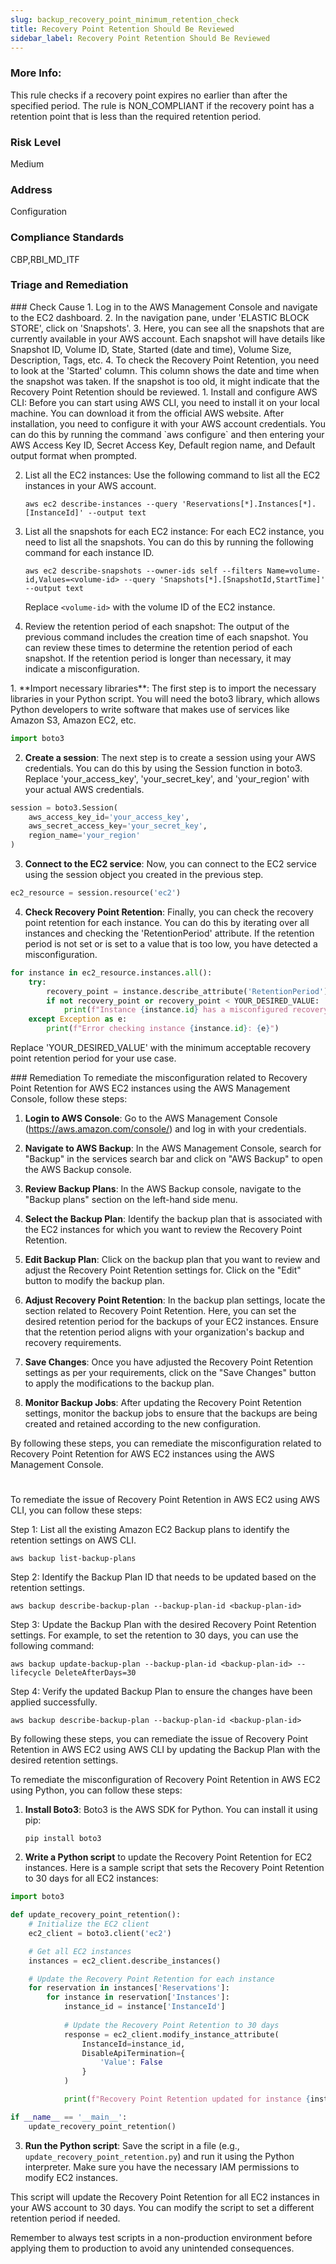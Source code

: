 ```yaml
---
slug: backup_recovery_point_minimum_retention_check
title: Recovery Point Retention Should Be Reviewed
sidebar_label: Recovery Point Retention Should Be Reviewed
---
```


### More Info:

This rule checks if a recovery point expires no earlier than after the specified period. The rule is NON_COMPLIANT if the recovery point has a retention point that is less than the required retention period.

### Risk Level

Medium

### Address

Configuration

### Compliance Standards

CBP,RBI_MD_ITF


### Triage and Remediation
<Tabs>

<Tab title='Cause'>
### Check Cause
<AccordionGroup>
<Accordion title='Using Console' defaultOpen='true'>
1. Log in to the AWS Management Console and navigate to the EC2 dashboard.
2. In the navigation pane, under 'ELASTIC BLOCK STORE', click on 'Snapshots'.
3. Here, you can see all the snapshots that are currently available in your AWS account. Each snapshot will have details like Snapshot ID, Volume ID, State, Started (date and time), Volume Size, Description, Tags, etc.
4. To check the Recovery Point Retention, you need to look at the 'Started' column. This column shows the date and time when the snapshot was taken. If the snapshot is too old, it might indicate that the Recovery Point Retention should be reviewed.
</Accordion>

<Accordion title='Using CLI'>
1. Install and configure AWS CLI: Before you can start using AWS CLI, you need to install it on your local machine. You can download it from the official AWS website. After installation, you need to configure it with your AWS account credentials. You can do this by running the command `aws configure` and then entering your AWS Access Key ID, Secret Access Key, Default region name, and Default output format when prompted.

2. List all the EC2 instances: Use the following command to list all the EC2 instances in your AWS account.

   ```
   aws ec2 describe-instances --query 'Reservations[*].Instances[*].[InstanceId]' --output text
   ```

3. List all the snapshots for each EC2 instance: For each EC2 instance, you need to list all the snapshots. You can do this by running the following command for each instance ID.

   ```
   aws ec2 describe-snapshots --owner-ids self --filters Name=volume-id,Values=<volume-id> --query 'Snapshots[*].[SnapshotId,StartTime]' --output text
   ```

   Replace `<volume-id>` with the volume ID of the EC2 instance.

4. Review the retention period of each snapshot: The output of the previous command includes the creation time of each snapshot. You can review these times to determine the retention period of each snapshot. If the retention period is longer than necessary, it may indicate a misconfiguration.
</Accordion>

<Accordion title='Using Python'>
1. **Import necessary libraries**: The first step is to import the necessary libraries in your Python script. You will need the boto3 library, which allows Python developers to write software that makes use of services like Amazon S3, Amazon EC2, etc.

```python
import boto3
```

2. **Create a session**: The next step is to create a session using your AWS credentials. You can do this by using the Session function in boto3. Replace 'your_access_key', 'your_secret_key', and 'your_region' with your actual AWS credentials.

```python
session = boto3.Session(
    aws_access_key_id='your_access_key',
    aws_secret_access_key='your_secret_key',
    region_name='your_region'
)
```

3. **Connect to the EC2 service**: Now, you can connect to the EC2 service using the session object you created in the previous step. 

```python
ec2_resource = session.resource('ec2')
```

4. **Check Recovery Point Retention**: Finally, you can check the recovery point retention for each instance. You can do this by iterating over all instances and checking the 'RetentionPeriod' attribute. If the retention period is not set or is set to a value that is too low, you have detected a misconfiguration.

```python
for instance in ec2_resource.instances.all():
    try:
        recovery_point = instance.describe_attribute('RetentionPeriod')
        if not recovery_point or recovery_point < YOUR_DESIRED_VALUE:
            print(f"Instance {instance.id} has a misconfigured recovery point retention.")
    except Exception as e:
        print(f"Error checking instance {instance.id}: {e}")
```

Replace 'YOUR_DESIRED_VALUE' with the minimum acceptable recovery point retention period for your use case.
</Accordion>

</AccordionGroup>
</Tab>

<Tab title='Remediation'>
### Remediation

<AccordionGroup>
<Accordion title='Using Console' defaultOpen='true'>
To remediate the misconfiguration related to Recovery Point Retention for AWS EC2 instances using the AWS Management Console, follow these steps:

1. **Login to AWS Console**: Go to the AWS Management Console (https://aws.amazon.com/console/) and log in with your credentials.

2. **Navigate to AWS Backup**: In the AWS Management Console, search for "Backup" in the services search bar and click on "AWS Backup" to open the AWS Backup console.

3. **Review Backup Plans**: In the AWS Backup console, navigate to the "Backup plans" section on the left-hand side menu.

4. **Select the Backup Plan**: Identify the backup plan that is associated with the EC2 instances for which you want to review the Recovery Point Retention.

5. **Edit Backup Plan**: Click on the backup plan that you want to review and adjust the Recovery Point Retention settings for. Click on the "Edit" button to modify the backup plan.

6. **Adjust Recovery Point Retention**: In the backup plan settings, locate the section related to Recovery Point Retention. Here, you can set the desired retention period for the backups of your EC2 instances. Ensure that the retention period aligns with your organization's backup and recovery requirements.

7. **Save Changes**: Once you have adjusted the Recovery Point Retention settings as per your requirements, click on the "Save Changes" button to apply the modifications to the backup plan.

8. **Monitor Backup Jobs**: After updating the Recovery Point Retention settings, monitor the backup jobs to ensure that the backups are being created and retained according to the new configuration.

By following these steps, you can remediate the misconfiguration related to Recovery Point Retention for AWS EC2 instances using the AWS Management Console.

#
</Accordion>

<Accordion title='Using CLI'>
To remediate the issue of Recovery Point Retention in AWS EC2 using AWS CLI, you can follow these steps:

Step 1: List all the existing Amazon EC2 Backup plans to identify the retention settings on AWS CLI.
```
aws backup list-backup-plans
```

Step 2: Identify the Backup Plan ID that needs to be updated based on the retention settings.
```
aws backup describe-backup-plan --backup-plan-id <backup-plan-id>
```

Step 3: Update the Backup Plan with the desired Recovery Point Retention settings. For example, to set the retention to 30 days, you can use the following command:
```
aws backup update-backup-plan --backup-plan-id <backup-plan-id> --lifecycle DeleteAfterDays=30
```

Step 4: Verify the updated Backup Plan to ensure the changes have been applied successfully.
```
aws backup describe-backup-plan --backup-plan-id <backup-plan-id>
```

By following these steps, you can remediate the issue of Recovery Point Retention in AWS EC2 using AWS CLI by updating the Backup Plan with the desired retention settings.
</Accordion>

<Accordion title='Using Python'>
To remediate the misconfiguration of Recovery Point Retention in AWS EC2 using Python, you can follow these steps:

1. **Install Boto3**: Boto3 is the AWS SDK for Python. You can install it using pip:
   ```
   pip install boto3
   ```

2. **Write a Python script** to update the Recovery Point Retention for EC2 instances. Here is a sample script that sets the Recovery Point Retention to 30 days for all EC2 instances:

```python
import boto3

def update_recovery_point_retention():
    # Initialize the EC2 client
    ec2_client = boto3.client('ec2')

    # Get all EC2 instances
    instances = ec2_client.describe_instances()

    # Update the Recovery Point Retention for each instance
    for reservation in instances['Reservations']:
        for instance in reservation['Instances']:
            instance_id = instance['InstanceId']
            
            # Update the Recovery Point Retention to 30 days
            response = ec2_client.modify_instance_attribute(
                InstanceId=instance_id,
                DisableApiTermination={
                    'Value': False
                }
            )

            print(f"Recovery Point Retention updated for instance {instance_id}")

if __name__ == '__main__':
    update_recovery_point_retention()
```

3. **Run the Python script**: Save the script in a file (e.g., `update_recovery_point_retention.py`) and run it using the Python interpreter. Make sure you have the necessary IAM permissions to modify EC2 instances.

This script will update the Recovery Point Retention for all EC2 instances in your AWS account to 30 days. You can modify the script to set a different retention period if needed.

Remember to always test scripts in a non-production environment before applying them to production to avoid any unintended consequences.
</Accordion>

</AccordionGroup>
</Tab>
</Tabs>

